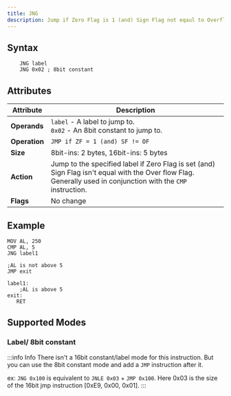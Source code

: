```yaml
---
title: JNG
description: Jump if Zero Flag is 1 (and) Sign Flag not eqaul to Overflow Flag.
---
```



## Syntax

```asm6502 showLineNumbers
    JNG label
    JNG 0x02 ; 8bit constant
```

## Attributes

| Attribute     | Description                                                                                                                                         |
| ------------- | --------------------------------------------------------------------------------------------------------------------------------------------------- |
| **Operands**  | `label` - A label to jump to. <br/> `0x02` - An 8bit constant to jump to.                                                                           |
| **Operation** | `JMP if ZF = 1 (and) SF != OF`                                                                                                                                     |
| **Size**      | 8bit-ins: 2 bytes, 16bit-ins: 5 bytes                                                                                                               |
| **Action**    | Jump to the specified label if Zero Flag is set (and) Sign Flag isn't equal with the Over flow Flag. Generally used in conjunction with the `CMP` instruction.|
| **Flags**     | No change                                                                                                                                           |

## Example

```asm6502 showLineNumbers
MOV AL, 250
CMP AL, 5
JNG label1

;AL is not above 5
JMP exit

label1:
    ;AL is above 5
exit:
   RET
```

## Supported Modes

### Label/ 8bit constant

<LabeledInstructionAddressinng instructionName="JNG" />

:::info Info
There isn't a 16bit constant/label mode for this instruction. But you can use the 8bit constant mode and add a `JMP` instruction after it.

ex: `JNG 0x100` is equivalent to `JNLE 0x03` + `JMP 0x100`. Here 0x03 is the size of the 16bit jmp instruction [0xE9, 0x00, 0x01].
:::
